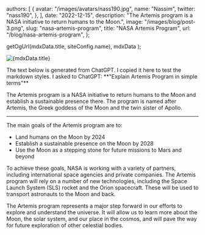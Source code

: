 
  authors: [
    {
      avatar: "/images/avatars/nass190.jpg",
      name: "Nassim",
      twitter: "nass190",
    },
  ],
  date: "2022-12-15",
  description:
    "The Artemis program is a NASA initiative to return humans to the Moon.",
  image: "/images/blog/post-3.png",
  slug: "nasa-artemis-program",
  title: "NASA Artemis Program",
  url: "/blog/nasa-artemis-program",
};

  getOgUrl(mdxData.title, siteConfig.name),
  mdxData
);

<PostHeader post={mdxData} />

<img
  src={mdxData.image}
  alt={mdxData.title}
  width={720}
  height={720}
  className="rounded-md border bg-slate-800 transition-colors"
  priority="true"
/>

<Callout>
  The text below is generated from ChatGPT. I copied it here to test the
  markdown styles. I asked to ChatGPT: **"Explain Artemis Program in simple
  terms"**
</Callout>

The Artemis program is a NASA initiative to return humans to the Moon and establish a sustainable presence there. The program is named after Artemis, the Greek goddess of the Moon and the twin sister of Apollo.

---

The main goals of the Artemis program are to:

- Land humans on the Moon by 2024
- Establish a sustainable presence on the Moon by 2028
- Use the Moon as a stepping stone for future missions to Mars and beyond

To achieve these goals, NASA is working with a variety of partners, including international space agencies and private companies. The Artemis program will rely on a number of new technologies, including the Space Launch System (SLS) rocket and the Orion spacecraft. These will be used to transport astronauts to the Moon and back.

The Artemis program represents a major step forward in our efforts to explore and understand the universe. It will allow us to learn more about the Moon, the solar system, and our place in the cosmos, and will pave the way for future exploration of other celestial bodies.
